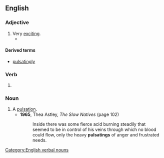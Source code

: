 ==English==

===Adjective===
{{en-adj}}

# Very [[exciting]].
#* {{quote-web|en|19 December 2021|Alex Bysouth|Tottenham Hotpsur 2 - 2 Liverpool|url=https://www.bbc.com/sport/football/59625603|work=BBC Sport|text=Liverpool lost ground in the Premier League title race in a '''pulsating''' draw at Tottenham that was packed with incident and saw {{w|Andrew Robertson}} sent off for the visitors.}}

====Derived terms====
* [[pulsatingly]]

===Verb===
{{head|en|verb form}}

# {{present participle of|en|pulsate|nocat=1}}

===Noun===
{{en-noun}}

# A [[pulsation]].
#* '''1965''', Thea Astley, ''The Slow Natives'' (page 102)
#*: Inside there was some fierce acid burning steadily that seemed to be in control of his veins through which no blood could flow, only the heavy '''pulsatings''' of anger and frustrated needs.

[[Category:English verbal nouns]]